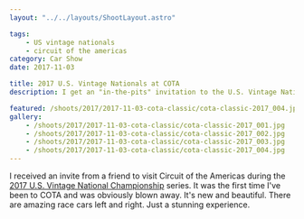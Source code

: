 ```yaml
---
layout: "../../layouts/ShootLayout.astro"

tags:
    - US vintage nationals
    - circuit of the americas
category: Car Show
date: 2017-11-03

title: 2017 U.S. Vintage Nationals at COTA
description: I get an "in-the-pits" invitation to the U.S. Vintage National Championships

featured: /shoots/2017/2017-11-03-cota-classic/cota-classic-2017_004.jpg
gallery:
    - /shoots/2017/2017-11-03-cota-classic/cota-classic-2017_001.jpg
    - /shoots/2017/2017-11-03-cota-classic/cota-classic-2017_002.jpg
    - /shoots/2017/2017-11-03-cota-classic/cota-classic-2017_003.jpg
    - /shoots/2017/2017-11-03-cota-classic/cota-classic-2017_004.jpg
---
```


I received an invite from a friend to visit Circuit of the Americas during the [2017 U.S. Vintage National Championship](https://svra.com/race-results/2017-u-s-vintage-national-championship/) series. It was the first time I've been to COTA and was obviously blown away. It's new and beautiful. There are amazing race cars left and right. Just a stunning experience.
